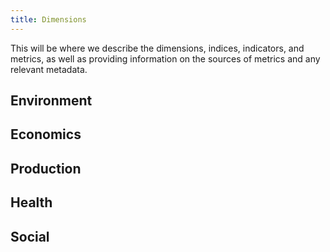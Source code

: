 ```yaml
---
title: Dimensions
---
```


This will be where we describe the dimensions, indices, indicators, and metrics, as well as providing information on the sources of metrics and any relevant metadata. 

## Environment

## Economics

## Production

## Health

## Social

